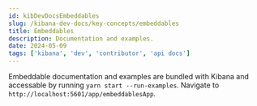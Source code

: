 ```yaml
---
id: kibDevDocsEmbeddables
slug: /kibana-dev-docs/key-concepts/embeddables
title: Embeddables
description: Documentation and examples.
date: 2024-05-09
tags: ['kibana', 'dev', 'contributor', 'api docs']
---
```


Embeddable documentation and examples are bundled with Kibana and accessable by running `yarn start --run-examples`.
Navigate to `http://localhost:5601/app/embeddablesApp`.
